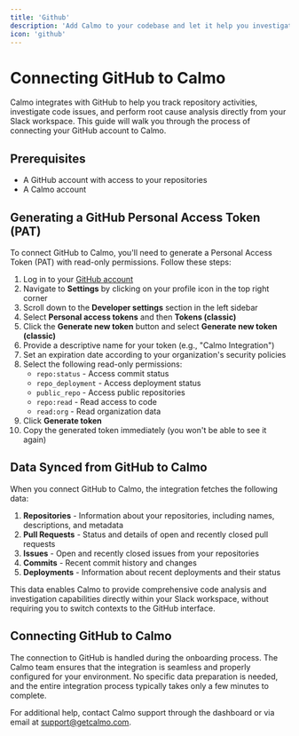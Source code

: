 ```yaml
---
title: 'Github'
description: 'Add Calmo to your codebase and let it help you investigate and run root cause analysis'
icon: 'github'
---
```


# Connecting GitHub to Calmo

Calmo integrates with GitHub to help you track repository activities, investigate code issues, and perform root cause analysis directly from your Slack workspace. This guide will walk you through the process of connecting your GitHub account to Calmo.

## Prerequisites

- A GitHub account with access to your repositories
- A Calmo account

## Generating a GitHub Personal Access Token (PAT)

To connect GitHub to Calmo, you'll need to generate a Personal Access Token (PAT) with read-only permissions. Follow these steps:

1. Log in to your [GitHub account](https://github.com)
2. Navigate to **Settings** by clicking on your profile icon in the top right corner
3. Scroll down to the **Developer settings** section in the left sidebar
4. Select **Personal access tokens** and then **Tokens (classic)**
5. Click the **Generate new token** button and select **Generate new token (classic)**
6. Provide a descriptive name for your token (e.g., "Calmo Integration")
7. Set an expiration date according to your organization's security policies
8. Select the following read-only permissions:
   - `repo:status` - Access commit status
   - `repo_deployment` - Access deployment status
   - `public_repo` - Access public repositories
   - `repo:read` - Read access to code
   - `read:org` - Read organization data
9. Click **Generate token**
10. Copy the generated token immediately (you won't be able to see it again)

## Data Synced from GitHub to Calmo

When you connect GitHub to Calmo, the integration fetches the following data:

1. **Repositories** - Information about your repositories, including names, descriptions, and metadata
2. **Pull Requests** - Status and details of open and recently closed pull requests
3. **Issues** - Open and recently closed issues from your repositories
4. **Commits** - Recent commit history and changes
5. **Deployments** - Information about recent deployments and their status

This data enables Calmo to provide comprehensive code analysis and investigation capabilities directly within your Slack workspace, without requiring you to switch contexts to the GitHub interface.

## Connecting GitHub to Calmo

The connection to GitHub is handled during the onboarding process. The Calmo team ensures that the integration is seamless and properly configured for your environment. No specific data preparation is needed, and the entire integration process typically takes only a few minutes to complete.


For additional help, contact Calmo support through the dashboard or via email at support@getcalmo.com.